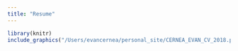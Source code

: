 ```yaml
---
title: "Resume"
---
```


```r
library(knitr)
include_graphics("/Users/evancernea/personal_site/CERNEA_EVAN_CV_2018.pdf")
```